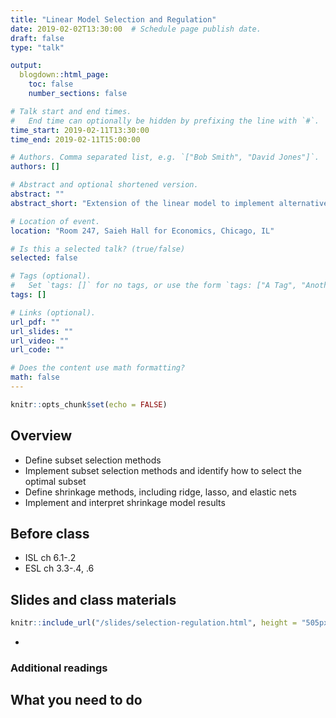 ```yaml
---
title: "Linear Model Selection and Regulation"
date: 2019-02-02T13:30:00  # Schedule page publish date.
draft: false
type: "talk"

output:
  blogdown::html_page:
    toc: false
    number_sections: false

# Talk start and end times.
#   End time can optionally be hidden by prefixing the line with `#`.
time_start: 2019-02-11T13:30:00
time_end: 2019-02-11T15:00:00

# Authors. Comma separated list, e.g. `["Bob Smith", "David Jones"]`.
authors: []

# Abstract and optional shortened version.
abstract: ""
abstract_short: "Extension of the linear model to implement alternative fitting strategies beyond least squares."

# Location of event.
location: "Room 247, Saieh Hall for Economics, Chicago, IL"

# Is this a selected talk? (true/false)
selected: false

# Tags (optional).
#   Set `tags: []` for no tags, or use the form `tags: ["A Tag", "Another Tag"]` for one or more tags.
tags: []

# Links (optional).
url_pdf: ""
url_slides: ""
url_video: ""
url_code: ""

# Does the content use math formatting?
math: false
---
```


```r
knitr::opts_chunk$set(echo = FALSE)
```

## Overview

* Define subset selection methods
* Implement subset selection methods and identify how to select the optimal subset
* Define shrinkage methods, including ridge, lasso, and elastic nets
* Implement and interpret shrinkage model results

## Before class

* ISL ch 6.1-.2
* ESL ch 3.3-.4, .6

## Slides and class materials

```r
knitr::include_url("/slides/selection-regulation.html", height = "505px")
```

* 

### Additional readings


## What you need to do

